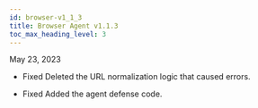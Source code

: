 ```yaml
---
id: browser-v1_1_3
title: Browser Agent v1.1.3
toc_max_heading_level: 3
---
```


May 23, 2023

- <Status>Fixed</Status> Deleted the URL normalization logic that caused errors.

- <Status>Fixed</Status> Added the agent defense code.
